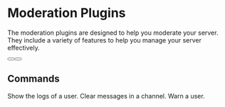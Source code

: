 # Moderation Plugins
The moderation plugins are designed to help you moderate your server. They include a variety of features to help you manage your server effectively.

<div className="not-prose mb-16 mt-6 flex flex-wrap gap-3">
  <Button href="https://builtbybit.com/resources/51994/" arrow="right" children="Purchase" />
  <Button href="https://discord.gg/itsme-to" children="Support" variant="outline" />
</div>

## Commands
<Properties>
  <Property name="/logs <user>">
    Show the logs of a user.
  </Property>
  <Property name="/clear <amount> [channel] [user]">
    Clear messages in a channel.
  </Property>
  <Property name="/warn <user> <reason> [silent]">
    Warn a user.
  </Property>
</Properties>